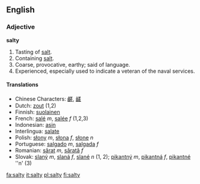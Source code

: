 ==English==
===Adjective===
'''salty'''

#Tasting of [[salt]].
#Containing [[salt]].
#Coarse, provocative, earthy; said of language.
#Experienced, especially used to indicate a veteran of the naval services. 

====Translations====
*Chinese Characters: [[鹺]], [[鹾]]
*Dutch: [[zout]] (1,2)
*Finnish: [[suolainen]]
*French: [[salé]] ''m'', [[salée]] ''f'' (1,2,3)
*Indonesian: [[asin]]
*Interlingua: [[salate]]
*Polish: [[słony]] ''m'', [[słona]] ''f'', [[słone]] ''n''
*Portuguese: [[salgado]] ''m'', [[salgada]] ''f''
*Romanian: [[sărat]] ''m'', [[sărată]] ''f''
*Slovak: [[slaný]] ''m'', [[slaná]] ''f'', [[slané]] ''n'' (1, 2); [[pikantný]] ''m'', [[pikantná]] ''f'', [[pikantné]] ''n' (3)
[[fa:salty]]
[[it:salty]]
[[pl:salty]]
[[fi:salty]]
